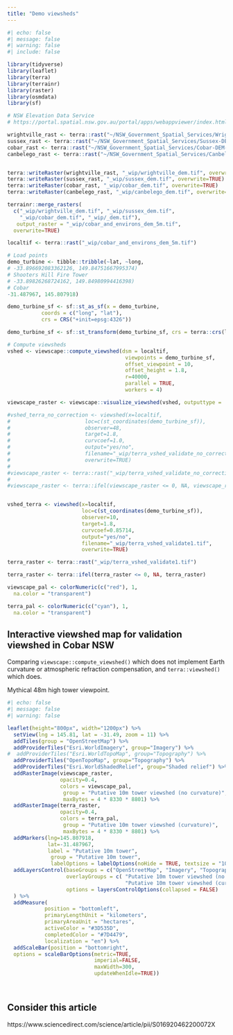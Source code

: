 ```yaml
---
title: "Demo viewsheds"
---
```


```r
#| echo: false
#| message: false
#| warning: false
#| include: false

library(tidyverse)
library(leaflet)
library(terra)
library(terrainr)
library(raster)
library(osmdata)
library(sf)

# NSW Elevation Data Service
# https://portal.spatial.nsw.gov.au/portal/apps/webappviewer/index.html?id=437c0697e6524d8ebf10ad0d915bc219

wrightville_rast <- terra::rast("~/NSW_Government_Spatial_Services/Wrightville-DEM-AHD_55_5m/Wrightville-DEM-AHD_55_5m.asc")
sussex_rast <- terra::rast("~/NSW_Government_Spatial_Services/Sussex-DEM-AHD_55_5m/Sussex-DEM-AHD_55_5m.asc")
cobar_rast <- terra::rast("~/NSW_Government_Spatial_Services/Cobar-DEM-AHD_55_5m/Cobar-DEM-AHD_55_5m.asc")
canbelego_rast <- terra::rast("~/NSW_Government_Spatial_Services/Canbelego-DEM-AHD_55_5m/Canbelego-DEM-AHD_55_5m.asc")


terra::writeRaster(wrightville_rast, "_wip/wrightville_dem.tif", overwrite=TRUE)
terra::writeRaster(sussex_rast, "_wip/sussex_dem.tif", overwrite=TRUE)
terra::writeRaster(cobar_rast, "_wip/cobar_dem.tif", overwrite=TRUE)
terra::writeRaster(canbelego_rast, "_wip/canbelego_dem.tif", overwrite=TRUE)

terrainr::merge_rasters(
  c("_wip/wrightville_dem.tif", "_wip/sussex_dem.tif",
    "_wip/cobar_dem.tif", "_wip/_dem.tif"),
   output_raster = "_wip/cobar_and_environs_dem_5m.tif",
  overwrite=TRUE)

localtif <- terra::rast("_wip/cobar_and_environs_dem_5m.tif")  

# Load points
demo_turbine <- tibble::tribble(~lat, ~long,
# -33.896692083362126, 149.84751667995374)
# Shooters Hill Fire Tower
# -33.89826268724162, 149.84980994416398)
# Cobar
-31.487967, 145.807918)

demo_turbine_sf <- sf::st_as_sf(x = demo_turbine,                         
           coords = c("long", "lat"),
           crs = CRS("+init=epsg:4326"))

demo_turbine_sf <- sf::st_transform(demo_turbine_sf, crs = terra::crs(localtif))

# Compute viewsheds
vshed <- viewscape::compute_viewshed(dsm = localtif, 
                                      viewpoints = demo_turbine_sf, 
                                      offset_viewpoint = 10, 
                                      offset_height = 1.8,
                                      r=40000,
                                      parallel = TRUE, 
                                      workers = 4)

viewscape_raster <- viewscape::visualize_viewshed(vshed, outputtype = 'raster')

#vshed_terra_no_correction <- viewshed(x=localtif,
#                        loc=c(st_coordinates(demo_turbine_sf)), 
#                        observer=48,
#                        target=1.8,
#                        curvcoef=1.0,
#                        output="yes/no",
#                        filename="_wip/terra_vshed_validate_no_correction.tif",
#                        overwrite=TRUE)
#
#viewscape_raster <- terra::rast("_wip/terra_vshed_validate_no_correction.tif")
#
#viewscape_raster <- terra::ifel(viewscape_raster <= 0, NA, viewscape_raster)


vshed_terra <- viewshed(x=localtif,
                        loc=c(st_coordinates(demo_turbine_sf)), 
                        observer=10,
                        target=1.8,
                        curvcoef=0.85714,
                        output="yes/no",
                        filename="_wip/terra_vshed_validate1.tif",
                        overwrite=TRUE)

terra_raster <- terra::rast("_wip/terra_vshed_validate1.tif")

terra_raster <- terra::ifel(terra_raster <= 0, NA, terra_raster)

viewscape_pal <- colorNumeric(c("red"), 1,
  na.color = "transparent")

terra_pal <- colorNumeric(c("cyan"), 1,
  na.color = "transparent")


```

## Interactive viewshed map for validation viewshed in Cobar NSW

Comparing `viewscape::compute_viewshed()` which does not implement Earth curvature or atmospheric refraction compensation, and `terra::viewshed()` which does.

Mythical 48m high tower viewpoint.

:::{.column-page}

```r
#| echo: false
#| message: false
#| warning: false

leaflet(height="800px", width="1200px") %>% 
  setView(lng = 145.81, lat = -31.49, zoom = 11) %>%
  addTiles(group = "OpenStreetMap") %>%
  addProviderTiles("Esri.WorldImagery", group="Imagery") %>%
#  addProviderTiles("Esri.WorldTopoMap", group="Topography") %>%
  addProviderTiles("OpenTopoMap", group="Topography") %>%
  addProviderTiles("Esri.WorldShadedRelief", group="Shaded relief") %>%
  addRasterImage(viewscape_raster, 
                 opacity=0.4, 
                 colors = viewscape_pal,
                  group = "Putative 10m tower viewshed (no curvature)",
                  maxBytes = 4 * 8330 * 8801) %>%
  addRasterImage(terra_raster, 
                 opacity=0.4, 
                 colors = terra_pal,
                  group = "Putative 10m tower viewshed (curvature)",
                  maxBytes = 4 * 8330 * 8801) %>%
  addMarkers(lng=145.807918,
             lat=-31.487967,  
             label = "Putative 10m tower",
              group = "Putative 10m tower",
              labelOptions = labelOptions(noHide = TRUE, textsize = "10px")) %>%  
  addLayersControl(baseGroups = c("OpenStreetMap", "Imagery", "Topography", "Shaded relief"),
                   overlayGroups = c( "Putative 10m tower viewshed (no curvature)",
                                      "Putative 10m tower viewshed (curvature)"),
                   options = layersControlOptions(collapsed = FALSE)
  ) %>%
  addMeasure(
            position = "bottomleft",
            primaryLengthUnit = "kilometers",
            primaryAreaUnit = "hectares",
            activeColor = "#3D535D",
            completedColor = "#7D4479",
            localization = "en") %>%
  addScaleBar(position = "bottomright",
  options = scaleBarOptions(metric=TRUE, 
                            imperial=FALSE,
                            maxWidth=300,
                            updateWhenIdle=TRUE))

                    
```

:::

## Consider this article

https://www.sciencedirect.com/science/article/pii/S016920462200072X
